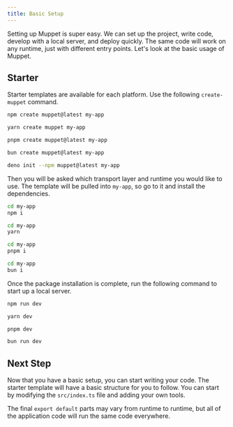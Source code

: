 ```yaml
---
title: Basic Setup
---
```



Setting up Muppet is super easy. We can set up the project, write code, develop with a local server, and deploy quickly. The same code will work on any runtime, just with different entry points. Let's look at the basic usage of Muppet.

## Starter

Starter templates are available for each platform. Use the following `create-muppet` command.

```bash tab="npm"
npm create muppet@latest my-app
```

```bash tab="yarn"
yarn create muppet my-app
```

```bash tab="pnpm"
pnpm create muppet@latest my-app
```

```bash tab="bun"
bun create muppet@latest my-app
```

```bash tab="deno"
deno init --npm muppet@latest my-app
```

Then you will be asked which transport layer and runtime you would like to use. The template will be pulled into `my-app`, so go to it and install the dependencies.

```bash tab="npm"
cd my-app
npm i
```

```bash tab="yarn"
cd my-app
yarn
```

```bash tab="pnpm"
cd my-app
pnpm i
```

```bash tab="bun"
cd my-app
bun i
```

Once the package installation is complete, run the following command to start up a local server.

```bash tab="npm"
npm run dev
```

```bash tab="yarn"
yarn dev
```

```bash tab="pnpm"
pnpm dev
```

```bash tab="bun"
bun run dev
```

## Next Step

Now that you have a basic setup, you can start writing your code. The starter template will have a basic structure for you to follow. You can start by modifying the `src/index.ts` file and adding your own tools.

The final `export default` parts may vary from runtime to runtime, but all of the application code will run the same code everywhere.